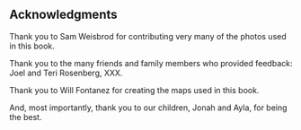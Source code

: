 ## Acknowledgments

Thank you to Sam Weisbrod for contributing very many of the photos used in this book.

Thank you to the many friends and family members who provided feedback: Joel and Teri Rosenberg, XXX.

Thank you to Will Fontanez for creating the maps used in this book.

And, most importantly, thank you to our children, Jonah and Ayla, for being the best.
